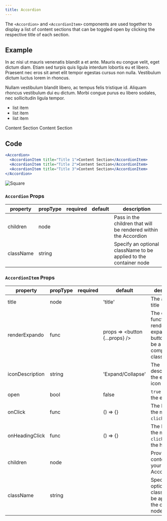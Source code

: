 ```yaml
---
title: Accordion
---
```


<PageDescription>

The `<Accordion>` and `<AccordionItem>` components are used together to display a list of content sections that can be toggled open by clicking the respective title of each section.

</PageDescription>

## Example

<Accordion>
<AccordionItem title="Title 1">

In ac nisi ut mauris venenatis blandit a et ante. Mauris eu congue velit, eget dictum diam. Etiam sed turpis quis ligula interdum lobortis eu et libero. Praesent nec eros sit amet elit tempor egestas cursus non nulla. Vestibulum dictum luctus lorem in rhoncus.

Nullam vestibulum blandit libero, ac tempus felis tristique id. Aliquam rhoncus vestibulum dui eu dictum. Morbi congue purus eu libero sodales, nec sollicitudin ligula tempor.

- list item
- list item
- list item

</AccordionItem>
  <AccordionItem title="Title 2">Content Section</AccordionItem>
  <AccordionItem title="Title 3">Content Section</AccordionItem>
</Accordion>

## Code

```jsx path=components/Accordion/Accordion.js src=https://github.com/carbon-design-system/gatsby-theme-carbon/tree/master/packages/gatsby-theme-carbon/src/components/Accordion
<Accordion>
  <AccordionItem title="Title 1">Content Section</AccordionItem>
  <AccordionItem title="Title 2">Content Section</AccordionItem>
  <AccordionItem title="Title 3">Content Section</AccordionItem>
</Accordion>
```

<ImageGallery>

![Square](/images/square.png)

</ImageGallery>

### `Accordion` Props

| property  | propType | required | default | description                                                       |
| --------- | -------- | -------- | ------- | ----------------------------------------------------------------- |
| children  | node     |          |         | Pass in the children that will be rendered within the Accordion   |
| className | string   |          |         | Specify an optional className to be applied to the container node |

### `AccordionItem` Props

| property        | propType | required | default                        | description                                                                         |
| --------------- | -------- | -------- | ------------------------------ | ----------------------------------------------------------------------------------- |
| title           | node     |          | 'title'                        | The accordion title                                                                 |
| renderExpando   | func     |          | props => <button {...props} /> | The callback function to render the expando button. Can be a React component class. |
| iconDescription | string   |          | 'Expand/Collapse'              | The description of the expando icon                                                 |
| open            | bool     |          | false                          | `true` to open the expando                                                          |
| onClick         | func     |          | () => {}                       | The handler of the massaged `click` event.                                          |
| onHeadingClick  | func     |          | () => {}                       | The handler of the massaged `click` event on the heading.                           |
| children        | node     |          |                                | Provide the contents of your AccordionItem                                          |
| className       | string   |          |                                | Specify an optional className to be applied to the container node                   |
